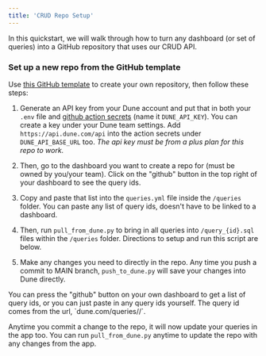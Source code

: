 ```yaml
---
title: 'CRUD Repo Setup'
---
```


In this quickstart, we will walk through how to turn any dashboard (or set of queries) into a GitHub repository that uses our CRUD API.

### Set up a new repo from the GitHub template 

Use [this GitHub template](https://github.com/duneanalytics/DuneQueryRepo) to create your own repository, then follow these steps:

1. Generate an API key from your Dune account and put that in both your `.env` file and [github action secrets](https://docs.github.com/en/actions/security-guides/using-secrets-in-github-actions#creating-secrets-for-a-repository) (name it `DUNE_API_KEY`). You can create a key under your Dune team settings. Add `https://api.dune.com/api` into the action secrets under `DUNE_API_BASE_URL` too. *The api key must be from a plus plan for this repo to work.*

2. Then, go to the dashboard you want to create a repo for (must be owned by you/your team). Click on the "github" button in the top right of your dashboard to see the query ids.

3. Copy and paste that list into the `queries.yml` file inside the `/queries` folder. You can paste any list of query ids, doesn't have to be linked to a dashboard.

4. Then, run `pull_from_dune.py` to bring in all queries into `/query_{id}.sql` files within the `/queries` folder. Directions to setup and run this script are below.

5. Make any changes you need to directly in the repo. Any time you push a commit to MAIN branch, `push_to_dune.py` will save your changes into Dune directly.

<Tip> 
You can press the "github" button on your own dashboard to get a list of query ids, or you can just paste in any query ids yourself. The query id comes from the url, `dune.com/queries/<query_id>/<visualization_id>`.
</Tip>

Anytime you commit a change to the repo, it will now update your queries in the app too. You can run `pull_from_dune.py` anytime to update the repo with any changes from the app.